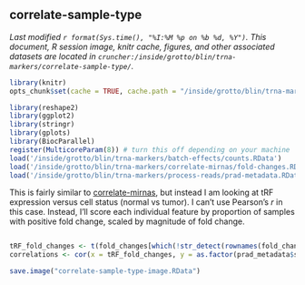 ## correlate-sample-type
_Last modified `r format(Sys.time(), "%I:%M %p on %b %d, %Y")`. This document, R session image, knitr cache, figures, and other associated datasets are located in `cruncher:/inside/grotto/blin/trna-markers/correlate-sample-type/`._

```r
library(knitr)
opts_chunk$set(cache = TRUE, cache.path = "/inside/grotto/blin/trna-markers/correlate-sample-type/cache/", eval = TRUE, echo = TRUE, warning = FALSE, results = FALSE, message = FALSE, autodep = TRUE, dev = "png", dpi = 300)
```

```r
library(reshape2)
library(ggplot2)
library(stringr)
library(gplots)
library(BiocParallel)
register(MulticoreParam(8)) # turn this off depending on your machine
load('/inside/grotto/blin/trna-markers/batch-effects/counts.RData')
load('/inside/grotto/blin/trna-markers/correlate-mirnas/fold-changes.RData')
load('/inside/grotto/blin/trna-markers/process-reads/prad-metadata.RData')
```

This is fairly similar to [correlate-mirnas](correlate-mirnas.html), but instead I am looking at tRF expression versus cell status (normal vs tumor). I can't use Pearson's _r_ in this case. Instead, I'll score each individual feature by proportion of samples with positive fold change, scaled by magnitude of fold change. 

```r

```


```r
tRF_fold_changes <- t(fold_changes[which(!str_detect(rownames(fold_changes), "hsa")), ]) # isolate for only tRFs
correlations <- cor(x = tRF_fold_changes, y = as.factor(prad_metadata$sample_type), formula = y ~ x, method = "pearson")
```





```r
save.image("correlate-sample-type-image.RData")
```
